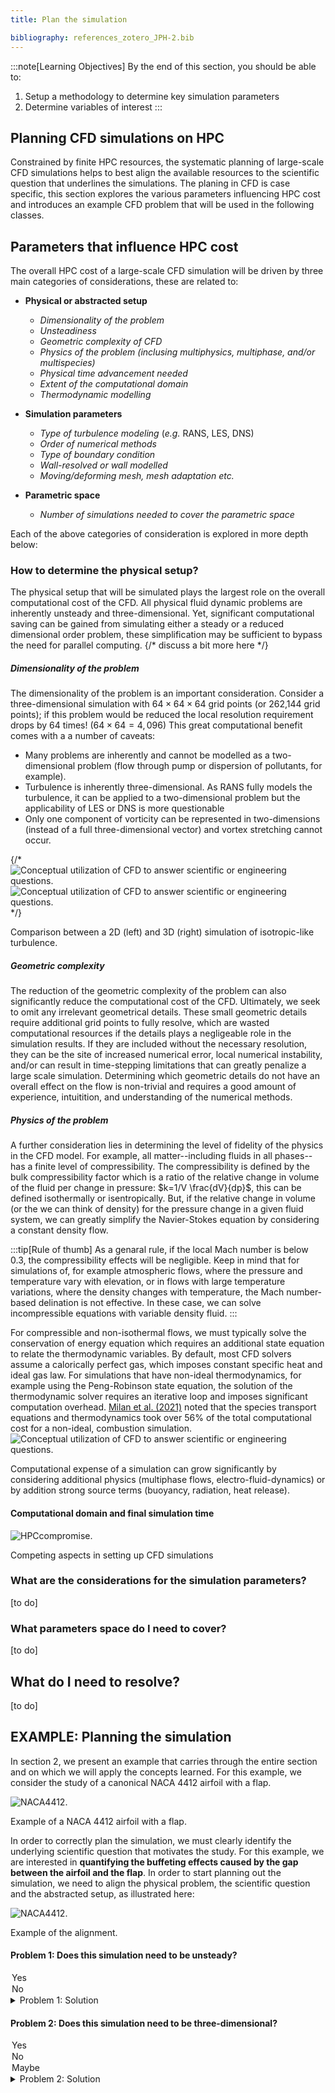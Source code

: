 ```yaml
---
title: Plan the simulation

bibliography: references_zotero_JPH-2.bib
---
```



:::note[Learning Objectives]
By the end of this section, you should be able to:
1. Setup a methodology to determine key simulation parameters
2.  Determine variables of interest 
:::



## Planning CFD simulations on HPC
Constrained by finite HPC resources, the systematic planning of large-scale CFD simulations helps to best align the available resources to the scientific question that underlines the simulations. The planing in CFD is case specific, this section explores the various parameters influencing HPC cost and introduces an example CFD problem that will be used in the following classes.



## Parameters that influence HPC cost
The overall HPC cost of a large-scale CFD simulation will be driven by three main categories of considerations, these are related to:

- **Physical or abstracted setup** 
	* *Dimensionality of the problem*
	* *Unsteadiness*
	* *Geometric complexity of CFD*
	* *Physics of the problem (inclusing multiphysics, multiphase, and/or multispecies)*
	* *Physical time advancement needed*
	* *Extent of the computational domain*
	* *Thermodynamic modelling*


- **Simulation parameters**
	* *Type of turbulence modeling* (*e.g.* RANS, LES, DNS)
	* *Order of numerical methods* 
	* *Type of boundary condition*
	* *Wall-resolved or wall modelled*
	* *Moving/deforming mesh, mesh adaptation etc.*
	
	
- **Parametric space**
	* *Number of simulations needed to cover the parametric space*

Each of the above categories of consideration is explored in more depth below:


### How to determine the physical setup?
The physical setup that will be simulated plays the largest role on the overall computational cost of the CFD. All physical fluid dynamic problems are inherently unsteady and three-dimensional. Yet, significant computational saving can be gained from simulating either a steady or a reduced dimensional order problem, these simplification may be sufficient to bypass the need for parallel computing.
{/* discuss a bit more here */}

##### Dimensionality of the problem
The dimensionality of the problem is an important consideration. Consider a three-dimensional simulation with $64\times 64\times 64$ grid points (or 262,144 grid points); if this problem would be reduced the local resolution requirement drops by 64 times! ($64\times 64=4,096$) This great computational benefit comes with a a number of caveats:

* Many problems are inherently and cannot be modelled as a two-dimensional problem (flow through pump or dispersion of pollutants, for example). 
* Turbulence is inherently three-dimensional. As RANS fully models the turbulence, it can be applied to a two-dimensional problem but the applicability of LES or DNS is more questionable
*  Only one component of vorticity can be represented in two-dimensions (instead of a full three-dimensional vector) and vortex stretching cannot occur.

<CardGrid>
	<Gif src='../../../assets/figs_section2/IsoTurb2D.gif' alt='' width='100%'/>
	<Gif src='../../../assets/figs_section2/IsoTurb3D.gif' alt='' width='100%'/>
</CardGrid>

{/* ![Conceptual utilization of CFD to answer scientific or engineering questions.](../../../assets/figs_section2/IsoTurb2D.gif   "Conceptual utilization of CFD to answer scientific or engineering questions.")  ![Conceptual utilization of CFD to answer scientific or engineering questions.](../../../assets/figs_section2/IsoTurb3D.gif   "Conceptual utilization of CFD to answer scientific or engineering questions.") */}
<Caption>Comparison between a 2D (left) and 3D (right) simulation of isotropic-like turbulence.</Caption>

##### Geometric complexity 
The reduction of the geometric complexity of the problem can also significantly reduce the computational cost of the CFD. Ultimately, we seek to omit any irrelevant geometrical details. These small geometric details require additional grid points to fully resolve, which are wasted computational resources if the details plays a negligeable role in the simulation results. If they are included without the necessary resolution, they can be the site of increased numerical error, local numerical instability, and/or can result in time-stepping limitations that can greatly penalize a large scale simulation. Determining which geometric details do not have an overall effect on the flow is non-trivial  and requires a good amount of experience, intuitition, and understanding of the numerical methods.


##### Physics of the problem 
A further consideration lies in determining the level of fidelity of the physics in the CFD model. For example, all matter--including fluids in all phases--has a finite level of compressibility. The compressibility is defined by the bulk compressibility factor which is a ratio of the relative change in volume of the fluid per change in pressure: $k=1/V \frac{dV}{dp}$, this can be defined isothermally or isentropically.  But, if the relative change in volume (or the we can think of density) for the pressure change in a given fluid system, we can greatly simplify the Navier-Stokes equation by considering a constant density flow. 

:::tip[Rule of thumb]
As a genaral rule, if the local Mach number is below 0.3, the compressibility effects will be negligible. Keep in mind that for simulations of, for example atmospheric flows, where the pressure and temperature vary with elevation, or in flows with large temperature variations, where the density changes with temperature, the Mach number-based delination is not effective. In these case, we can solve incompressible equations with variable density fluid.
:::

For compressible and non-isothermal flows, we must typically solve the conservation of energy equation which requires an additional state equation to relate the thermodynamic variables.  By default, most CFD solvers assume a calorically perfect gas, which imposes constant specific heat and ideal gas law. For simulations that have non-ideal thermodynamics, for example using the Peng-Robinson state equation, the solution of the thermodynamic solver requires an iterative loop and imposes significant computation overhead.  [Milan et al. (2021)](https://www.sciencedirect.com/science/article/pii/S0021999121004629) noted that the species transport equations and thermodynamics took over 56% of the total computational cost for a non-ideal, combustion simulation. 
![Conceptual utilization of CFD to answer scientific or engineering questions.](../../../assets/figs_section2/ARC4CFD_combustionTime.png   "Relative computational time.")

Computational expense of a simulation can grow significantly by considering additional physics (multiphase flows, electro-fluid-dynamics) or by addition strong source terms (buoyancy, radiation, heat release).


[With massively parallel computers, the low-Mach number formulation becomes highly challenging, because it involves solving large linear systems.]: #


#### Computational domain and final simulation time


![HPCcompromise.](../../../assets/figs_section2/ARC4CFD_leverateHPC_compromise.png "Competing aspects in setting up CFD simulations")
<Caption>Competing aspects in setting up CFD simulations</Caption>






### What are the considerations for the simulation parameters?
[to do]






### What parameters space do I need to cover?
[to do]






## What do I need to resolve?
[to do]









## EXAMPLE: Planning the simulation
In section 2, we present an example that carries through the entire section and on which we will apply the concepts learned. For this example, we consider the study of a canonical NACA 4412 airfoil with a flap. 

![NACA4412.](../../../assets/figs_section2/ARC4CFD_airfoil.png "Example CFD")
<Caption>Example of a NACA 4412 airfoil with a flap. </Caption>

In order to correctly plan the simulation, we must clearly identify the underlying scientific question that motivates the study. For this example, we are interested in **quantifying the buffeting effects caused by the gap between the airfoil and the flap**. In order to start planning out the simulation, we need to align the physical problem, the scientific question and the abstracted setup, as illustrated here:

![NACA4412.](../../../assets/figs_section2/ARC4CFD_alignmentExample.png "Example CFD")
<Caption>Example of the alignment. </Caption>


#### Problem 1: Does this simulation need to be unsteady?
<MultipleChoice>
    <Option isCorrect>
        Yes
    </Option>
    <Option>
      No   
      </Option>
</MultipleChoice>

<details>
    <summary>Problem 1: Solution </summary>
The buffeting is an inherently **unsteady** phenomena, therefore the an unsteady simulation is needed to capture this effect. 
</details>


#### Problem 2: Does this simulation need to be three-dimensional?
<MultipleChoice>
    <Option >
        Yes
    </Option>
    <Option>
      No   
      </Option>
          <Option isCorrect>
      Maybe
      </Option>
</MultipleChoice>

<details>
    <summary>Problem 2: Solution </summary>
   This flow is likely turbulent and is characterized by spanwise aligned turbulent structures. 
   
    These structures are inherently three-dimensional, so ideally a [todo]
       </details>


The above questions guide us towards the need to simulate an unsteady, three-dimensional problem. Now comes the question of the necessary geometric complexity of the abstracted setup. The geometric complexity represents a compromise between the available computational resources and the fidelity needed for the simulation.

For the present example, the focus of the study will lie in 



![CFD Example.](../../../assets/figs_section2/airfoil4412wflap_example.png "Example CFD")






We must balance the need for accurate 

Is the flow over the airfoil critical to answer ? Can we simplify this problem to a simple representative problem? If yes, what are the potential limitations of the analysis?


Is 3 dimensional critical?

Is compressibility important? Is there a need for multiphysics computations (e.g. icing)? 

1. Select problem
2. Determine the desired level of abstraction







## References
1. https://www.osti.gov/servlets/purl/1889593
2. https://ntrs.nasa.gov/api/citations/20140003093/downloads/20140003093.pdf
3. https://www5.in.tum.de/lehre/vorlesungen/hpc/WS14/intro.pdf
